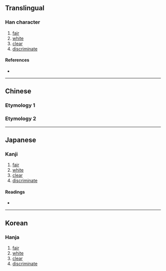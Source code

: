 {{character info}}
==Translingual==

===Han character===
{{Han char|rn=72|rad=日|as=08|sn=12|four=|canj=DLA|ids=⿱析日}}

# [[fair]]
# [[white]]
# [[clear]]
# [[discriminate]]

====References====
* {{Han ref|kx=0496.370|dkj=13991|hdz=21517.090|uh=6673|ud=26227}}

----

==Chinese==

===Etymology 1===
{{zh-see|晰|v}}

===Etymology 2===
{{zh-see|皙|v}}

----

==Japanese==

===Kanji===
{{ja-kanji|grade=|rs=日08}}

# [[fair]]
# [[white]]
# [[clear]]
# [[discriminate]]

====Readings====
* {{ja-readings|on=[[せき]] (seki), [[しゃく]] (shaku)|kun=[[あきらか]] (akiraka)}}

----

==Korean==

===Hanja===
{{ko-hanja|hangeul=석|eumhun=|rv=seok|mr=sŏk|y=sek}}

# [[fair]]
# [[white]]
# [[clear]]
# [[discriminate]]